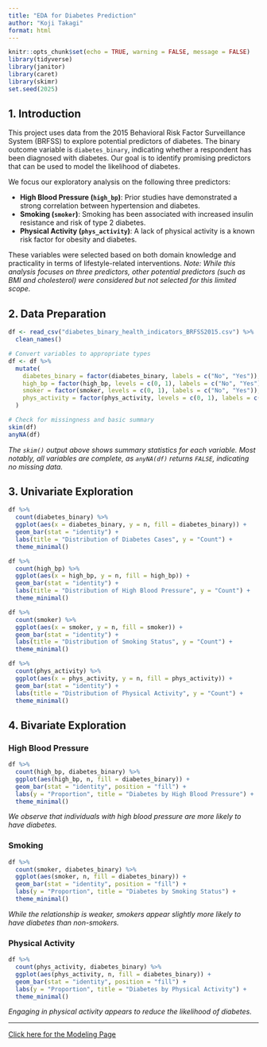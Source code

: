 ```yaml
---
title: "EDA for Diabetes Prediction"
author: "Koji Takagi"
format: html
---
```


```r
knitr::opts_chunk$set(echo = TRUE, warning = FALSE, message = FALSE)
library(tidyverse)
library(janitor)
library(caret)
library(skimr)
set.seed(2025)
```

## 1. Introduction

This project uses data from the 2015 Behavioral Risk Factor Surveillance System (BRFSS) to explore potential predictors of diabetes. The binary outcome variable is `diabetes_binary`, indicating whether a respondent has been diagnosed with diabetes. Our goal is to identify promising predictors that can be used to model the likelihood of diabetes.

We focus our exploratory analysis on the following three predictors:

- **High Blood Pressure (`high_bp`)**: Prior studies have demonstrated a strong correlation between hypertension and diabetes.
- **Smoking (`smoker`)**: Smoking has been associated with increased insulin resistance and risk of type 2 diabetes.
- **Physical Activity (`phys_activity`)**: A lack of physical activity is a known risk factor for obesity and diabetes.

These variables were selected based on both domain knowledge and practicality in terms of lifestyle-related interventions. *Note: While this analysis focuses on three predictors, other potential predictors (such as BMI and cholesterol) were considered but not selected for this limited scope.*

## 2. Data Preparation

```r
df <- read_csv("diabetes_binary_health_indicators_BRFSS2015.csv") %>%
  clean_names()

# Convert variables to appropriate types
df <- df %>%
  mutate(
    diabetes_binary = factor(diabetes_binary, labels = c("No", "Yes")),
    high_bp = factor(high_bp, levels = c(0, 1), labels = c("No", "Yes")),
    smoker = factor(smoker, levels = c(0, 1), labels = c("No", "Yes")),
    phys_activity = factor(phys_activity, levels = c(0, 1), labels = c("No", "Yes"))
  )

# Check for missingness and basic summary
skim(df)
anyNA(df)
```

*The `skim()` output above shows summary statistics for each variable. Most notably, all variables are complete, as `anyNA(df)` returns `FALSE`, indicating no missing data.*

## 3. Univariate Exploration

```r
df %>%
  count(diabetes_binary) %>%
  ggplot(aes(x = diabetes_binary, y = n, fill = diabetes_binary)) +
  geom_bar(stat = "identity") +
  labs(title = "Distribution of Diabetes Cases", y = "Count") +
  theme_minimal()
```

```r
df %>%
  count(high_bp) %>%
  ggplot(aes(x = high_bp, y = n, fill = high_bp)) +
  geom_bar(stat = "identity") +
  labs(title = "Distribution of High Blood Pressure", y = "Count") +
  theme_minimal()
```

```r
df %>%
  count(smoker) %>%
  ggplot(aes(x = smoker, y = n, fill = smoker)) +
  geom_bar(stat = "identity") +
  labs(title = "Distribution of Smoking Status", y = "Count") +
  theme_minimal()
```

```r
df %>%
  count(phys_activity) %>%
  ggplot(aes(x = phys_activity, y = n, fill = phys_activity)) +
  geom_bar(stat = "identity") +
  labs(title = "Distribution of Physical Activity", y = "Count") +
  theme_minimal()
```

## 4. Bivariate Exploration

### High Blood Pressure
```r
df %>%
  count(high_bp, diabetes_binary) %>%
  ggplot(aes(high_bp, n, fill = diabetes_binary)) +
  geom_bar(stat = "identity", position = "fill") +
  labs(y = "Proportion", title = "Diabetes by High Blood Pressure") +
  theme_minimal()
```
*We observe that individuals with high blood pressure are more likely to have diabetes.*

### Smoking
```r
df %>%
  count(smoker, diabetes_binary) %>%
  ggplot(aes(smoker, n, fill = diabetes_binary)) +
  geom_bar(stat = "identity", position = "fill") +
  labs(y = "Proportion", title = "Diabetes by Smoking Status") +
  theme_minimal()
```
*While the relationship is weaker, smokers appear slightly more likely to have diabetes than non-smokers.*

### Physical Activity
```r
df %>%
  count(phys_activity, diabetes_binary) %>%
  ggplot(aes(phys_activity, n, fill = diabetes_binary)) +
  geom_bar(stat = "identity", position = "fill") +
  labs(y = "Proportion", title = "Diabetes by Physical Activity") +
  theme_minimal()
```
*Engaging in physical activity appears to reduce the likelihood of diabetes.*

---

[Click here for the Modeling Page](Modeling.html)
